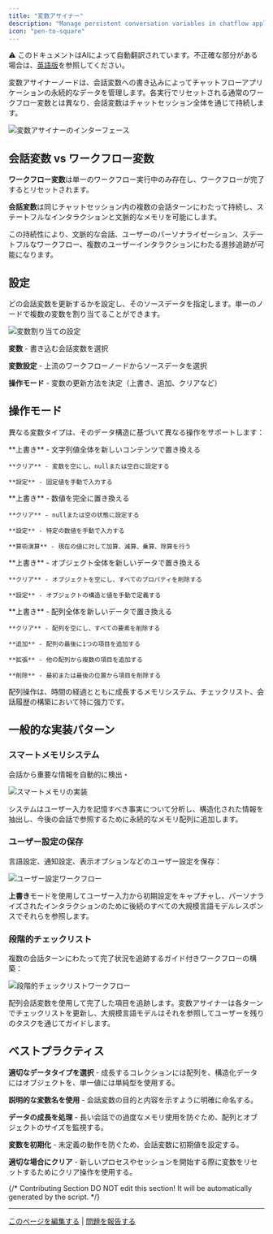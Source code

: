 ```yaml
---
title: "変数アサイナー"
description: "Manage persistent conversation variables in chatflow applications"
icon: "pen-to-square"
---
```


<Note> ⚠️ このドキュメントはAIによって自動翻訳されています。不正確な部分がある場合は、[英語版](/en/documentation/pages/nodes/variable-assigner)を参照してください。</Note>


変数アサイナーノードは、会話変数への書き込みによってチャットフローアプリケーションの永続的なデータを管理します。各実行でリセットされる通常のワークフロー変数とは異なり、会話変数はチャットセッション全体を通じて持続します。

<Frame caption="変数アサイナーノードの設定">
  <img src="https://assets-docs.dify.ai/2024/11/83d0b9ef4c1fad947b124398d472d656.png" alt="変数アサイナーのインターフェース" />
</Frame>

## 会話変数 vs ワークフロー変数

**ワークフロー変数**は単一のワークフロー実行中のみ存在し、ワークフローが完了するとリセットされます。

**会話変数**は同じチャットセッション内の複数の会話ターンにわたって持続し、ステートフルなインタラクションと文脈的なメモリを可能にします。

この持続性により、文脈的な会話、ユーザーのパーソナライゼーション、ステートフルなワークフロー、複数のユーザーインタラクションにわたる進捗追跡が可能になります。

## 設定

どの会話変数を更新するかを設定し、そのソースデータを指定します。単一のノードで複数の変数を割り当てることができます。

<Frame caption="変数割り当て設定インターフェース">
  <img src="https://assets-docs.dify.ai/2024/11/ee15dee864107ba5a93b459ebdfc32cf.png" alt="変数割り当ての設定" />
</Frame>

**変数** - 書き込む会話変数を選択

**変数設定** - 上流のワークフローノードからソースデータを選択

**操作モード** - 変数の更新方法を決定（上書き、追加、クリアなど）

## 操作モード

異なる変数タイプは、そのデータ構造に基づいて異なる操作をサポートします：

<Tabs>
  <Tab title="文字列変数">
    **上書き** - 文字列値全体を新しいコンテンツで置き換える
    
    **クリア** - 変数を空にし、nullまたは空白に設定する
    
    **設定** - 固定値を手動で入力する
  </Tab>
  
  <Tab title="数値変数">
    **上書き** - 数値を完全に置き換える
    
    **クリア** - nullまたは空の状態に設定する
    
    **設定** - 特定の数値を手動で入力する
    
    **算術演算** - 現在の値に対して加算、減算、乗算、除算を行う
  </Tab>
  
  <Tab title="オブジェクト変数">
    **上書き** - オブジェクト全体を新しいデータで置き換える
    
    **クリア** - オブジェクトを空にし、すべてのプロパティを削除する
    
    **設定** - オブジェクトの構造と値を手動で定義する
  </Tab>
  
  <Tab title="配列変数">
    **上書き** - 配列全体を新しいデータで置き換える
    
    **クリア** - 配列を空にし、すべての要素を削除する
    
    **追加** - 配列の最後に1つの項目を追加する
    
    **拡張** - 他の配列から複数の項目を追加する
    
    **削除** - 最初または最後の位置から項目を削除する
  </Tab>
</Tabs>

配列操作は、時間の経過とともに成長するメモリシステム、チェックリスト、会話履歴の構築において特に強力です。

## 一般的な実装パターン

### スマートメモリシステム

会話から重要な情報を自動的に検出・

<Frame caption="スマートメモリシステムワークフロー">
  <img src="https://assets-docs.dify.ai/dify-enterprise-mintlify/en/guides/workflow/node/8d0492814b1515f50e87b2900ff400db.png" alt="スマートメモリの実装" />
</Frame>

システムはユーザー入力を記憶すべき事実について分析し、構造化された情報を抽出し、今後の会話で参照するために永続的なメモリ配列に追加します。

### ユーザー設定の保存

言語設定、通知設定、表示オプションなどのユーザー設定を保存：

<Frame caption="ユーザー設定の管理">
  <img src="https://assets-docs.dify.ai/dify-enterprise-mintlify/en/guides/workflow/node/1867d608a7d009431b73377ed65b427b.png" alt="ユーザー設定ワークフロー" />
</Frame>

**上書き**モードを使用してユーザー入力から初期設定をキャプチャし、パーソナライズされたインタラクションのために後続のすべての大規模言語モデルレスポンスでそれらを参照します。

### 段階的チェックリスト

複数の会話ターンにわたって完了状況を追跡するガイド付きワークフローの構築：

<Frame caption="段階的チェックリストの実装">
  <img src="https://assets-docs.dify.ai/dify-enterprise-mintlify/en/guides/workflow/node/c4362b01298b12e7d6fcd9e798f3165a.png" alt="段階的チェックリストワークフロー" />
</Frame>

配列会話変数を使用して完了した項目を追跡します。変数アサイナーは各ターンでチェックリストを更新し、大規模言語モデルはそれを参照してユーザーを残りのタスクを通じてガイドします。

## ベストプラクティス

**適切なデータタイプを選択** - 成長するコレクションには配列を、構造化データにはオブジェクトを、単一値には単純型を使用する。

**説明的な変数名を使用** - 会話変数の目的と内容を示すように明確に命名する。

**データの成長を処理** - 長い会話での過度なメモリ使用を防ぐため、配列とオブジェクトのサイズを監視する。

**変数を初期化** - 未定義の動作を防ぐため、会話変数に初期値を設定する。

**適切な場合にクリア** - 新しいプロセスやセッションを開始する際に変数をリセットするためにクリア操作を使用する。

{/*
Contributing Section
DO NOT edit this section!
It will be automatically generated by the script.
*/}

---

[このページを編集する](https://github.com/langgenius/dify-docs/edit/main/ja-jp/documentation/pages/nodes/variable-assigner.mdx) | [問題を報告する](https://github.com/langgenius/dify-docs/issues/new?template=docs.yml)

